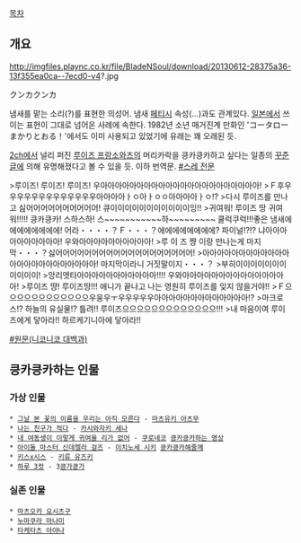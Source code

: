 [[목차]]

== 개요 ==
http://imgfiles.plaync.co.kr/file/BladeNSoul/download/20130612-28375a36-13f355ea0ca--7ecd0-v4?.jpg

クンカクンカ

냄새를 맡는 소리(?)를 표현한 의성어. 냄새 [[페티시]] 속성(...)과도 관계있다.
[[일본]]에서 쓰이는 표현이 그대로 넘어온 사례에 속한다. 1982년 소년 매거진계 만화인 'コータローまかりとおる！'에서도 이미 사용되고 있었기에 유래는 꽤 오래된 듯.

[[2ch]]에서 널리 퍼진 [[루이즈 프랑소와즈]]의 머리카락을 킁카킁카하고 싶다는 일종의 [[꾸준글]]에 의해 유명해졌다고 볼 수 있을 듯. 이하 번역문. [http://hrdsk.egloos.com/1339160 #스레 전문]

>루이즈! 루이즈! 루이즈! 우아아아아아아아아아아아아아아아아아아아아아아!
>Ｆ후우우우우우우우우우우우우우아아아아ㅏㅇ아ㅏㅇㅇ아아아아ㅏㅇ!?
>다시 루이즈를 만나고 싪어어어어어어어어어어! 큐이이이이이이이이이이이잉!!
>귀여워! 루이즈 땅 귀여워!!!!! 킁카킁카! 스하스하! 스~~~~~~~~~~~하~~~~~~~~~ 쿨럭쿠럭!!!좋은 냄새에에에에에에에에! 어라・・・・？Ｆ・・・？에에에에에에에에? 파이널!?!? 냐아아아아아아아아아아! 우와아아아아아아아아아아!
>루 이 즈 쨩 이랑 만나는게 마지막・・・？싫어어어어어어어어어어어어어어어어어어어!
>아아아아아아아아아아아아아아아아아아아아아아아아! 마지막이라니 거짓말이지・・・？
>부히이이이이이이이이이이이!
>앙리엣타아아아아아아아아아아아!!!! 우와아아아아아아아아아아아아아아아!
>루이즈 땽! 루이즈땅!!! 애니가 끝나고 나는 영원히 루이즈를 잊지 않을거야!!
>Ｆ으으으으으으으으으으으으우웅우ㅜ우우우우우아아아아아아아아아아아아아!?
>마크로스!? 하늘의 유실물!? 틀려!! 루이즈으으으으으으으으으으으으으!!!
>내 마음이여 루이즈에게 닿아라!! 하르케기니아에 닿아라!!

[http://dic.nicovideo.jp/a/%E3%83%AB%E3%82%A4%E3%82%BA%E3%81%85%E3%81%85%E3%81%86%E3%81%86%E3%81%86%E3%82%8F%E3%81%81%E3%81%82%E3%81%82%E3%81%82%E3%81%82%E3%81%82%E3%82%93 #원문(니코니코 대백과)]

== 킁카킁카하는 인물 ==
=== 가상 인물 ===
 * [[그날 본 꽃의 이름을 우리는 아직 모른다]] - [[마츠유키 아츠무]]
 * [[나는 친구가 적다]] - [[카시와자키 세나]]
 * [[내 여동생이 이렇게 귀여울 리가 없어]] - [[쿠로네코(내 여동생이 이렇게 귀여울 리가 없어)|쿠로네코]] [http://tvple.com/109179 킁카킁카하는 영상]
 * [[아이돌 마스터 신데렐라 걸즈]] - [[이치노세 시키]] [http://shunei.egloos.com/5815708 킁카킁카해줄께]
 * [[키스x시스]] - [[키류 유즈키]]
 * [[하루 3컷]] - 3[http://comic.naver.com/webtoon/detail.nhn?titleId=644180&no=86&weekday=thu 킁가킁가]

=== 실존 인물 ===
 * [[마츠오카 요시츠구]]
 * [[누마쿠라 마나미]]
 * [[타케타츠 아야나]]
